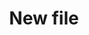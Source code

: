 ---
title: "New file"
description: "Description of your new file."
sidebarTitle: "Apple TV"
icon: "tv"
iconType: "solid"
---